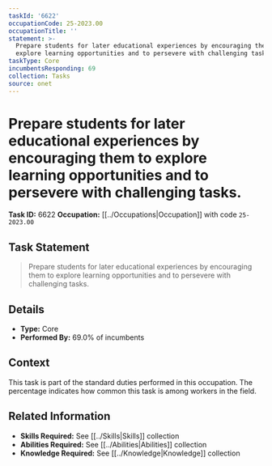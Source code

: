 ```yaml
---
taskId: '6622'
occupationCode: 25-2023.00
occupationTitle: ''
statement: >-
  Prepare students for later educational experiences by encouraging them to
  explore learning opportunities and to persevere with challenging tasks.
taskType: Core
incumbentsResponding: 69
collection: Tasks
source: onet
---
```

# Prepare students for later educational experiences by encouraging them to explore learning opportunities and to persevere with challenging tasks.

**Task ID:** 6622
**Occupation:** [[../Occupations|Occupation]] with code `25-2023.00`

## Task Statement

> Prepare students for later educational experiences by encouraging them to explore learning opportunities and to persevere with challenging tasks.

## Details

- **Type:** Core
- **Performed By:** 69.0% of incumbents

## Context

This task is part of the standard duties performed in this occupation. The percentage indicates how common this task is among workers in the field.

## Related Information

- **Skills Required:** See [[../Skills|Skills]] collection
- **Abilities Required:** See [[../Abilities|Abilities]] collection
- **Knowledge Required:** See [[../Knowledge|Knowledge]] collection

